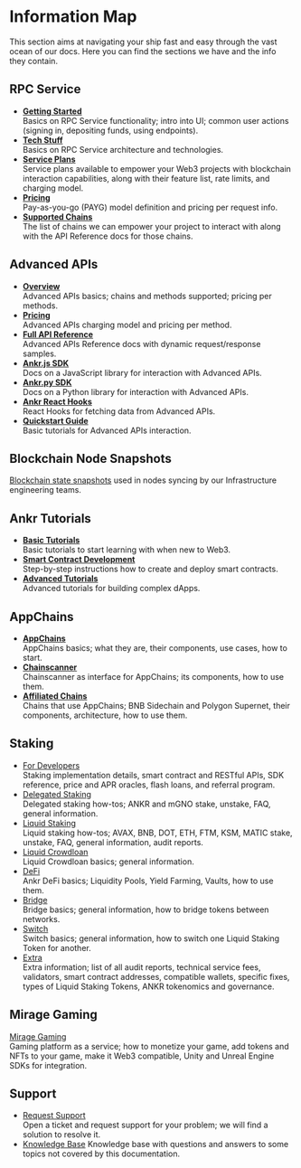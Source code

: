 # Information Map

This section aims at navigating your ship fast and easy through the vast ocean of our docs. Here you can find the sections we have and the info they contain.

## RPC Service

  * [**Getting Started**](/rpc-service/getting-started/)<br/>
    Basics on RPC Service functionality; intro into UI; common user actions (signing in, depositing funds, using endpoints).
  * [**Tech Stuff**](/rpc-service/tech-stuff/)<br/>
    Basics on RPC Service architecture and technologies.
  * [**Service Plans**](/rpc-service/service-plans/)<br/>
    Service plans available to empower your Web3 projects with blockchain interaction capabilities, along with their feature list, rate limits, and charging model.
  * [**Pricing**](/rpc-service/pricing/)<br/>
    Pay-as-you-go (PAYG) model definition and pricing per request info.
  * [**Supported Chains**](/rpc-service/chains/chains-list/)<br/>
    The list of chains we can empower your project to interact with along with the API Reference docs for those chains.

## Advanced APIs

  * [**Overview**](/advanced-api/overview/)<br/>
  	Advanced APIs basics; chains and methods supported; pricing per methods.
  * [**Pricing**](/advanced-api/pricing/)<br/>
  	Advanced APIs charging model and pricing per method.
  * [**Full API Reference**](https://api-docs.ankr.com/reference/introduction)<br/>
  	Advanced APIs Reference docs with dynamic request/response samples.
  * [**Ankr.js SDK**](/advanced-api/javascript-sdk/)<br/>
  	Docs on a JavaScript library for interaction with Advanced APIs.
  * [**Ankr.py SDK**](/advanced-api/python-sdk/)<br/>
  	Docs on a Python library for interaction with Advanced APIs.
  * [**Ankr React Hooks**](/advanced-api/react-hooks/)<br/>
  	React Hooks for fetching data from Advanced APIs.
  * [**Quickstart Guide**](/advanced-api/quickstart/overview/)<br/>
  	Basic tutorials for Advanced APIs interaction.

## Blockchain Node Snapshots

[Blockchain state snapshots](/node-snapshot/) used in nodes syncing by our Infrastructure engineering teams.

## Ankr Tutorials

* [**Basic Tutorials**](/basic-tutorials/dapp-on-ethereum-using-nocode/)<br/>
  Basic tutorials to start learning with when new to Web3.
* [**Smart Contract Development**](/smart-contract-tutorials/erc-721-smart-contract-on-avalanche/)<br/>
  Step-by-step instructions how to create and deploy smart contracts.
* [**Advanced Tutorials**](/advanced-tutorials/donation-based-crowdfunding-dapp-on-polygon-with-ankr/)<br/>
  Advanced tutorials for building complex dApps.

## AppChains

* [**AppChains**](/app-chains/overview/)<br/>
  AppChains basics; what they are, their components, use cases, how to start.
* [**Chainscanner**](/chainscanner/overview/)<br/>
  Chainscanner as interface for AppChains; its components, how to use them.
* [**Affiliated Chains**](/affiliated-chains/bnb-sidechain/overview/)<br/>
  Chains that use AppChains; BNB Sidechain and Polygon Supernet, their components, architecture, how to use them.

## Staking

* [For Developers](/docs/staking-for-developers/overview/)<br/>
  Staking implementation details, smart contract and RESTful APIs, SDK reference, price and APR oracles, flash loans, and referral program.
* [Delegated Staking](/delegated-staking/ankr/overview/)<br/>
  Delegated staking how-tos; ANKR and mGNO stake, unstake, FAQ, general information.
* [Liquid Staking](/liquid-staking/overview/)<br/>
  Liquid staking how-tos; AVAX, BNB, DOT, ETH, FTM, KSM, MATIC stake, unstake, FAQ, general information, audit reports.
* [Liquid Crowdloan](/liquid-crowdloan/overview/)<br/>
  Liquid Crowdloan basics; general information.
* [DeFi](/defi/overview/)<br/>
  Ankr DeFi basics; Liquidity Pools, Yield Farming, Vaults, how to use them.
* [Bridge](/bridge/overview/)<br/>
  Bridge basics; general information, how to bridge tokens between networks.
* [Switch](/switch/overview/)<br/>
  Switch basics; general information, how to switch one Liquid Staking Token for another.
* [Extra](/staking-extra/audit-reports/)<br/>
  Extra information; list of all audit reports, technical service fees, validators, smart contract addresses, compatible wallets, specific fixes, types of Liquid Staking Tokens, ANKR tokenomics and governance.

## Mirage Gaming

[Mirage Gaming](/gaming-overview/)<br/>
Gaming platform as a service; how to monetize your game, add tokens and NFTs to your game, make it Web3 compatible, Unity and Unreal Engine SDKs for integration.

## Support
* [Request Support](https://ankrnetwork.atlassian.net/servicedesk/customer/portal/10)<br/>
  Open a ticket and request support for your problem; we will find a solution to resolve it.
* [Knowledge Base](https://ankrnetwork.atlassian.net/wiki/spaces/EUSKB/overview)
  Knowledge base with questions and answers to some topics not covered by this documentation.





